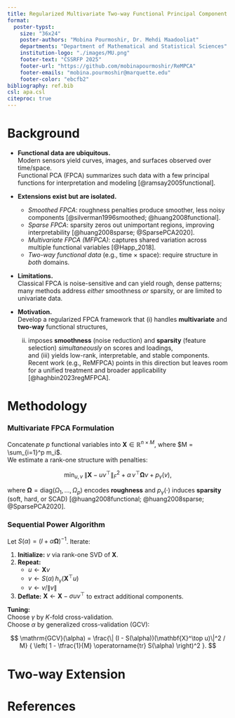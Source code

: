 ```yaml
---
title: Regularized Multivariate Two-way Functional Principal Component Analysis
format:
  poster-typst: 
    size: "36x24"
    poster-authors: "Mobina Pourmoshir, Dr. Mehdi Maadooliat"
    departments: "Department of Mathematical and Statistical Sciences"
    institution-logo: "./images/MU.png"
    footer-text: "CSSRFP 2025"
    footer-url: "https://github.com/mobinapourmoshir/ReMPCA"
    footer-emails: "mobina.pourmoshir@marquette.edu"
    footer-color: "ebcfb2"
bibliography: ref.bib
csl: apa.csl
citeproc: true
---
```


# Background

- **Functional data are ubiquitous.**  
  Modern sensors yield curves, images, and surfaces observed over time/space.  
  Functional PCA (FPCA) summarizes such data with a few principal functions for interpretation and modeling [@ramsay2005functional].

- **Extensions exist but are isolated.**
  - *Smoothed FPCA*: roughness penalties produce smoother, less noisy components [@silverman1996smoothed; @huang2008functional].
  - *Sparse FPCA*: sparsity zeros out unimportant regions, improving interpretability [@huang2008sparse; @SparsePCA2020].
  - *Multivariate FPCA (MFPCA)*: captures shared variation across multiple functional variables [@Happ_2018].
  - *Two-way functional data* (e.g., time × space): require structure in *both* domains.

- **Limitations.**  
  Classical FPCA is noise-sensitive and can yield rough, dense patterns; many methods address *either* smoothness *or* sparsity, or are limited to univariate data.

- **Motivation.**  
  Develop a regularized FPCA framework that (i) handles **multivariate** and **two-way** functional structures,  
  (ii) imposes **smoothness** (noise reduction) and **sparsity** (feature selection) *simultaneously* on scores and loadings,  
  and (iii) yields low-rank, interpretable, and stable components.  
  Recent work (e.g., ReMFPCA) points in this direction but leaves room for a unified treatment and broader applicability [@haghbin2023regMFPCA].



# Methodology
### Multivariate FPCA Formulation

Concatenate $p$ functional variables into $\mathbf{X}\in\mathbb{R}^{n\times M}$, where $M = \sum_{i=1}^p m_i$.  
We estimate a rank-one structure with penalties:

$$
\min_{u,v}\;\|\mathbf{X}-uv^\top\|_F^2
+ \alpha\, v^\top \boldsymbol{\Omega} v
+ p_\gamma(v),
$$

where $\boldsymbol{\Omega} = \mathrm{diag}(\Omega_1,\ldots,\Omega_p)$ encodes **roughness** and $p_\gamma(\cdot)$ induces **sparsity** (soft, hard, or SCAD) [@huang2008functional; @huang2008sparse; @SparsePCA2020].


### Sequential Power Algorithm

Let $S(\alpha) = (I + \alpha \boldsymbol{\Omega})^{-1}$. Iterate:

1. **Initialize:** $v$ via rank-one SVD of $\mathbf{X}$.
2. **Repeat:**  
   - $u \leftarrow \mathbf{X}v$  
   - $v \leftarrow S(\alpha)\,h_\gamma(\mathbf{X}^\top u)$  
   - $v \leftarrow v / \|v\|$
3. **Deflate:** $\mathbf{X} \leftarrow \mathbf{X} - \sigma uv^\top$ to extract additional components.

**Tuning:**  
Choose $\gamma$ by $K$-fold cross-validation.  
Choose $\alpha$ by generalized cross-validation (GCV):

$$
\mathrm{GCV}(\alpha)
= \frac{\| (I - S(\alpha))(\mathbf{X}^\top u)\|^2 / M}
{ \left( 1 - \tfrac{1}{M} \operatorname{tr} S(\alpha) \right)^2 }.
$$


# Two-way Extension






# References
```{=typst}
#set text(size: 12pt)
```

